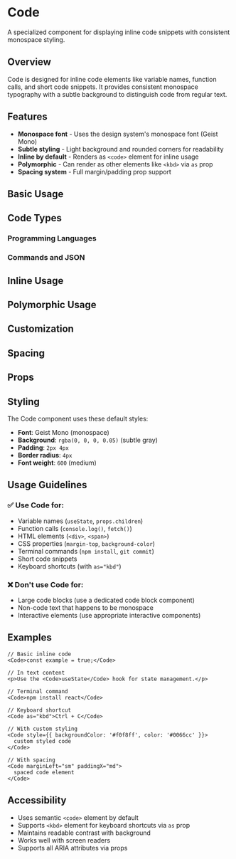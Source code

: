 
<Meta of={CodeStories} />

# Code

A specialized component for displaying inline code snippets with consistent monospace styling.

## Overview

Code is designed for inline code elements like variable names, function calls, and short code snippets. It provides consistent monospace typography with a subtle background to distinguish code from regular text.

## Features

- **Monospace font** - Uses the design system's monospace font (Geist Mono)
- **Subtle styling** - Light background and rounded corners for readability
- **Inline by default** - Renders as `<code>` element for inline usage
- **Polymorphic** - Can render as other elements like `<kbd>` via `as` prop
- **Spacing system** - Full margin/padding prop support

## Basic Usage

<Canvas of={CodeStories.InlineCode} />

## Code Types

### Programming Languages

<Canvas of={CodeStories.JavaScriptSnippet} />
<Canvas of={CodeStories.HTMLElement} />
<Canvas of={CodeStories.CSSProperty} />

### Commands and JSON

<Canvas of={CodeStories.TerminalCommand} />
<Canvas of={CodeStories.JSONSnippet} />

## Inline Usage

<Canvas of={CodeStories.InParagraph} />
<Canvas of={CodeStories.MultipleInline} />

## Polymorphic Usage

<Canvas of={CodeStories.PolymorphicKbd} />

## Customization

<Canvas of={CodeStories.CustomStyling} />

## Spacing

<Canvas of={CodeStories.WithSpacing} />

## Props

<ArgTypes of={CodeStories} />

## Styling

The Code component uses these default styles:

- **Font**: Geist Mono (monospace)
- **Background**: `rgba(0, 0, 0, 0.05)` (subtle gray)
- **Padding**: `2px 4px`
- **Border radius**: `4px`
- **Font weight**: `600` (medium)

## Usage Guidelines

### ✅ Use Code for:

- Variable names (`useState`, `props.children`)
- Function calls (`console.log()`, `fetch()`)
- HTML elements (`<div>`, `<span>`)
- CSS properties (`margin-top`, `background-color`)
- Terminal commands (`npm install`, `git commit`)
- Short code snippets
- Keyboard shortcuts (with `as="kbd"`)

### ❌ Don't use Code for:

- Large code blocks (use a dedicated code block component)
- Non-code text that happens to be monospace
- Interactive elements (use appropriate interactive components)

## Examples

```tsx
// Basic inline code
<Code>const example = true;</Code>

// In text content
<p>Use the <Code>useState</Code> hook for state management.</p>

// Terminal command
<Code>npm install react</Code>

// Keyboard shortcut
<Code as="kbd">Ctrl + C</Code>

// With custom styling
<Code style={{ backgroundColor: '#f0f8ff', color: '#0066cc' }}>
  custom styled code
</Code>

// With spacing
<Code marginLeft="sm" paddingX="md">
  spaced code element
</Code>
```

## Accessibility

- Uses semantic `<code>` element by default
- Supports `<kbd>` element for keyboard shortcuts via `as` prop
- Maintains readable contrast with background
- Works well with screen readers
- Supports all ARIA attributes via props
